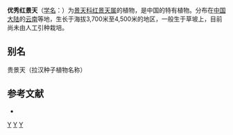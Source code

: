 {{Speciesbox 
| genus = Rhodiola
| species = nobilis
| authority = (Franch.) [[傅书遐|S. H. Fu]]
}}

'''优秀红景天'''（[[学名|学名]]：{{lang|la|''Rhodiola nobilis''}}）为[[景天科|景天科]][[红景天属|红景天属]]的植物，是中国的特有植物。分布在[[中国大陆|中国大陆]]的[[云南|云南]]等地，生长于海拔3,700米至4,500米的地区，一般生于草坡上，目前尚未由人工引种栽培。

== 别名 ==
贵景天（拉汉种子植物名称）

== 参考文献 ==
<div class="references-small">
* {{cite web| url =http://www.bioinfo.cn/db05/KmzwSpecies.php?action=view&id=5741| title =优秀红景天| work =《中国高等植物数据库全库》| publisher =中国科学院微生物研究所| author =昆明植物研究所| accessdate =2009-02-25| deadurl =yes| archiveurl =https://web.archive.org/web/20160305051649/http://www.bioinfo.cn/db05/KmzwSpecies.php?action=view&id=5741| archivedate =2016-03-05}}
</div>
{{Taxonbar|from=Q10885396}}

{{DEFAULTSORT:Rhodiola nobilis}}
[[Category:红景天属|Y]]
[[Category:中國特有植物|Y]]
[[Category:云南植物|Y]]
